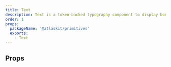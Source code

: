 ```yaml
---
title: Text
description: Text is a token-backed typography component to display body text.
order: 1
props:
  packageName: '@atlaskit/primitives'
  exports:
    - Text
---
```



<CodeDocsHeader
	name="@atlaskit/primitives"
	repository="https://bitbucket.org/atlassian/atlassian-frontend-mirror"
	directoryName="primitives"
/>

## Props

<TSMorphProps exportName="Text" packageName="@atlaskit/primitives" />
